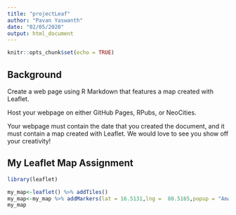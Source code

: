 ```yaml
---
title: "projectLeaf"
author: "Pavan Yaswanth"
date: "02/05/2020"
output: html_document
---
```


```r
knitr::opts_chunk$set(echo = TRUE)
```

## Background
Create a web page using R Markdown that features a map created with Leaflet.

Host your webpage on either GitHub Pages, RPubs, or NeoCities.

Your webpage must contain the date that you created the document, and it must contain a map created with Leaflet. We would love to see you show off your creativity!

## My Leaflet Map Assignment
```r
library(leaflet)
```
```r
my_map<-leaflet() %>% addTiles()
my_map<-my_map %>% addMarkers(lat = 16.5131,lng =  80.5165,popup = "Amaravathi- AP Capital")
my_map
```

